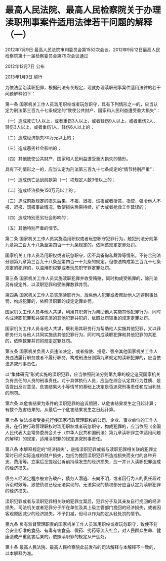 # 最高人民法院、最高人民检察院关于办理渎职刑事案件适用法律若干问题的解释（一）

2012年7月9日 最高人民法院审判委员会第1552次会议、2012年9月12日最高人民检察院第十一届检察委员会第79次会议通过

2012年12月7日 公布

2013年1月9日 施行

  

为依法惩治渎职犯罪，根据刑法有关规定，现就办理渎职刑事案件适用法律的若干问题解释如下：

第一条 国家机关工作人员滥用职权或者玩忽职守，具有下列情形之一的，应当认定为刑法第三百九十七条规定的“致使公共财产、国家和人民利益遭受重大损失”：

（一）造成死亡1人以上，或者重伤3人以上，或者轻伤9人以上，或者重伤2人、轻伤3人以上，或者重伤1人、轻伤6人以上的；

（二）造成经济损失30万元以上的；

（三）造成恶劣社会影响的；

（四）其他致使公共财产、国家和人民利益遭受重大损失的情形。

具有下列情形之一的，应当认定为刑法第三百九十七条规定的“情节特别严重”：

（一）造成伤亡达到前款第（一）项规定人数3倍以上的；

（二）造成经济损失150万元以上的；

（三）造成前款规定的损失后果，不报、迟报、谎报或者授意、指使、强令他人不报、迟报、谎报事故情况，致使损失后果持续、扩大或者抢救工作延误的；

（四）造成特别恶劣社会影响的；

（五）其他特别严重的情节。

第二条 国家机关工作人员实施滥用职权或者玩忽职守犯罪行为，触犯刑法分则第九章第三百九十八条至第四百一十九条规定的，依照该规定定罪处罚。

国家机关工作人员滥用职权或者玩忽职守，因不具备徇私舞弊等情形，不符合刑法分则第九章第三百九十八条至第四百一十九条的规定，但依法构成第三百九十七条规定的犯罪的，以滥用职权罪或者玩忽职守罪定罪处罚。

第三条 国家机关工作人员实施渎职犯罪并收受贿赂，同时构成受贿罪的，除刑法另有规定外，以渎职犯罪和受贿罪数罪并罚。

第四条 国家机关工作人员实施渎职行为，放纵他人犯罪或者帮助他人逃避刑事处罚，构成犯罪的，依照渎职罪的规定定罪处罚。

国家机关工作人员与他人共谋，利用其职务行为帮助他人实施其他犯罪行为，同时构成渎职犯罪和共谋实施的其他犯罪共犯的，依照处罚较重的规定定罪处罚。

国家机关工作人员与他人共谋，既利用其职务行为帮助他人实施其他犯罪，又以非职务行为与他人共同实施该其他犯罪行为，同时构成渎职犯罪和其他犯罪的共犯的，依照数罪并罚的规定定罪处罚。

第五条 国家机关负责人员违法决定，或者指使、授意、强令其他国家机关工作人员违法履行职务或者不履行职务，构成刑法分则第九章规定的渎职犯罪的，应当依法追究刑事责任。

以“集体研究”形式实施的渎职犯罪，应当依照刑法分则第九章的规定追究国家机关负有责任的人员的刑事责任。对于具体执行人员，应当在综合认定其行为性质、是否提出反对意见、危害结果大小等情节的基础上决定是否追究刑事责任和应当判处的刑罚。

第六条 以危害结果为条件的渎职犯罪的追诉期限，从危害结果发生之日起计算；有数个危害结果的，从最后一个危害结果发生之日起计算。

第七条 依法或者受委托行使国家行政管理职权的公司、企业、事业单位的工作人员，在行使行政管理职权时滥用职权或者玩忽职守，构成犯罪的，应当依照《全国人民代表大会常务委员会关于〈中华人民共和国刑法〉第九章渎职罪主体适用问题的解释》的规定，适用渎职罪的规定追究刑事责任。

第八条 本解释规定的“经济损失”，是指渎职犯罪或者与渎职犯罪相关联的犯罪立案时已经实际造成的财产损失，包括为挽回渎职犯罪所造成损失而支付的各种开支、费用等。立案后至提起公诉前持续发生的经济损失，应一并计入渎职犯罪造成的经济损失。

债务人经法定程序被宣告破产，债务人潜逃、去向不明，或者因行为人的责任超过诉讼时效等，致使债权已经无法实现的，无法实现的债权部分应当认定为渎职犯罪的经济损失。

渎职犯罪或者与渎职犯罪相关联的犯罪立案后，犯罪分子及其亲友自行挽回的经济损失，司法机关或者犯罪分子所在单位及其上级主管部门挽回的经济损失，或者因客观原因减少的经济损失，不予扣减，但可以作为酌定从轻处罚的情节。

第九条 负有监督管理职责的国家机关工作人员滥用职权或者玩忽职守，致使不符合安全标准的食品、有毒有害食品、假药、劣药等流入社会，对人民群众生命、健康造成严重危害后果的，依照渎职罪的规定从严惩处。

第十条 最高人民法院、最高人民检察院此前发布的司法解释与本解释不一致的，以本解释为准。